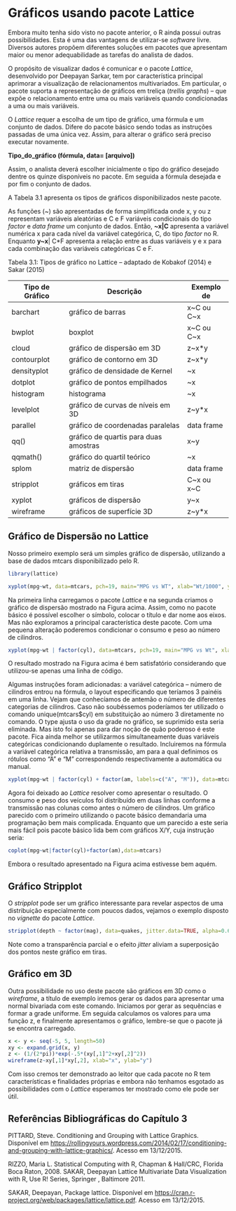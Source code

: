 # Gráficos usando pacote Lattice

Embora muito tenha sido visto no pacote anterior, o R ainda possui outras possibilidades. Esta é uma das vantagens de utilizar-se *software* livre. Diversos autores propõem diferentes soluções em pacotes que apresentam maior ou menor adequabilidade as tarefas do analista de dados.

O propósito de visualizar dados é comunicar e o pacote *Lattice*, desenvolvido por Deepayan Sarkar, tem por característica principal aprimorar a visualização de relacionamentos multivariados. Em particular, o pacote suporta a representação de gráficos em treliça (*trellis graphs*) – que expõe o relacionamento entre uma ou mais variáveis quando condicionadas a uma ou mais variáveis.

O *Lattice* requer a escolha de um tipo de gráfico, uma fórmula e um conjunto de dados. Difere do pacote básico sendo todas as instruções passadas de uma única vez. Assim, para alterar o gráfico será preciso executar novamente.

**Tipo_do_gráfico (fórmula, data= [arquivo])**

Assim, o analista deverá escolher inicialmente o tipo do gráfico desejado dentre os quinze disponíveis no pacote. Em seguida a fórmula desejada e por fim o conjunto de dados.

A Tabela 3.1 apresenta os tipos de gráficos disponibilizados neste pacote.

As funções (~) são apresentadas de forma simplificada onde x, y ou z representam variáveis aleatórias e C e F variáveis condicionais do tipo *factor* e *data frame* um conjunto de dados. Então, **~x|C** apresenta a variável numérica x para cada nível da variável categórica, C, do tipo *factor* no R. Enquanto **y~x**| C*F apresenta a relação entre as duas variáveis y e x para cada combinação das variáveis categóricas C e F.

Tabela 3.1: Tipos de gráfico no Lattice – adaptado de Kobakof (2014) e Sakar (2015)

Tipo de Gráfico | Descrição | Exemplo de 
----------- | ----------- | -----------
barchart | gráfico de barras | x~C ou C~x
bwplot | boxplot | x~C ou C~x
cloud | gráfico de dispersão em 3D | z~x*y|C
contourplot | gráfico de contorno em 3D | z~x*y
densityplot | gráfico de densidade de Kernel | ~x|C*F
dotplot | gráfico de pontos empilhados | ~x|C
histogram | histograma | ~x
levelplot | gráfico de curvas de níveis em 3D | z~y*x
parallel | gráfico de coordenadas paralelas | data frame
qq() | gráfico de quartis para duas amostras | x~y|C
qqmath() | gráfico do quartil teórico | ~x|C
splom | matriz de dispersão | data frame
stripplot | gráficos em tiras | C~x ou x~C
xyplot | gráficos de dispersão | y~x|C
wireframe | gráficos de superfície 3D | z~y*x

## Gráfico de Dispersão no Lattice

Nosso primeiro exemplo será um simples gráfico de dispersão, utilizando a base de dados mtcars disponibilizado pelo R.

```r
library(lattice)

xyplot(mpg~wt, data=mtcars, pch=19, main="MPG vs WT", xlab="Wt/1000", ylab="MPG")
```

Na primeira linha carregamos o pacote *Lattice* e na segunda criamos o gráfico de dispersão mostrado na Figura acima. Assim, como no pacote básico é possível escolher o símbolo, colocar o título e dar nome aos eixos. Mas não exploramos a principal característica deste pacote. Com uma pequena alteração poderemos condicionar o consumo e peso ao número de cilindros.

```r
xyplot(mpg~wt | factor(cyl), data=mtcars, pch=19, main="MPG vs Wt", xlab="Wt/1000", ylab="MPG", layout=c(3,1), type=c("p", "g"))
```

O resultado mostrado na Figura acima é bem satisfatório considerando que utilizou-se apenas uma linha de código.

Algumas instruções foram adicionadas: a variável categórica – número de cilindros entrou na fórmula, o layout especificando que teríamos 3 painéis em uma linha. Vejam que conhecíamos de antemão o número de diferentes categorias de cilindros. Caso não soubéssemos poderíamos ter utilizado o comando unique(mtcars$cyl) em substituição ao número 3 diretamente no comando. O type ajusta o uso da grade no gráfico, se suprimido esta seria eliminada.
Mas isto foi apenas para dar noção de quão poderoso é este pacote. Fica ainda melhor se utilizarmos simultaneamente duas variáveis categóricas condicionando duplamente o resultado. Incluiremos na fórmula a variável categórica relativa a transmissão, am para a qual definimos os rótulos como "A" e "M" correspondendo respectivamente a automática ou manual.

```r
xyplot(mpg~wt | factor(cyl) + factor(am, labels=c("A", "M")), data=mtcars, main="MPG vs Wt", xlab="Wt/1000", ylab="MPG", pch=19, type=c("p", "g"))
```

Agora foi deixado ao *Lattice* resolver como apresentar o resultado. O consumo e peso dos veículos foi distribuído em duas linhas conforme a transmissão nas colunas como antes o número de cilindros. Um gráfico parecido com o primeiro utilizando o pacote básico demandaria uma programação bem mais complicada. Enquanto que um parecido a este seria mais fácil pois pacote básico lida bem com gráficos X/Y, cuja instrução seria:

```r
coplot(mpg~wt|factor(cyl)+factor(am),data=mtcars) 
```

Embora o resultado apresentado na Figura acima estivesse bem aquém.

## Gráfico Stripplot

O *stripplot* pode ser um gráfico interessante para revelar aspectos de uma distribuição especialmente com poucos dados, vejamos o exemplo disposto no *vignette* do pacote *Lattice*.

```r
stripplot(depth ~ factor(mag), data=quakes, jitter.data=TRUE, alpha=0.6, main="Depth of earthquake epicenters by magnitude", xlab="Magnitude (Richter)", ylab="Depth (km)")
```

Note como a transparência parcial e o efeito *jitter* aliviam a superposição dos pontos neste gráfico em tiras.

## Gráfico em 3D

Outra possibilidade no uso deste pacote são gráficos em 3D como o *wireframe*, a título de exemplo iremos gerar os dados para apresentar uma normal bivariada com este comando. Iniciamos por gerar as sequências e formar a grade uniforme. Em seguida calculamos os valores para uma função z, e finalmente apresentamos o gráfico, lembre-se que o pacote já se encontra carregado.

```r
x <- y <- seq(-5, 5, length=50)
xy <- expand.grid(x, y)
z <- (1/(2*pi))*exp(-.5*(xy[,1]^2+xy[,2]^2))
wireframe(z~xy[,1]*xy[,2], xlab="x", ylab="y")
```

Com isso cremos ter demonstrado ao leitor que cada pacote no R tem características e finalidades próprias e embora não tenhamos esgotado as possibilidades com o *Lattice* esperamos ter mostrado como ele pode ser útil.

## Referências Bibliográficas do Capítulo 3

PITTARD, Steve. Conditioning and Grouping with Lattice Graphics. Disponível em <https://rollingyours.wordpress.com/2014/02/17/conditioning-and-grouping-with-lattice-graphics/>. Acesso em 13/12/2015.

RIZZO, Maria L. Statistical Computing with R, Chapman &amp; Hall/CRC, Florida Boca Raton, 2008. SAKAR, Deepayan Lattice Multivariate Data Visualization with R, Use R! Series, Springer , Baltimore 2011.

SAKAR, Deepayan, Package lattice. Disponível em <https://cran.r-project.org/web/packages/lattice/lattice.pdf>. Acesso em 13/12/2015.